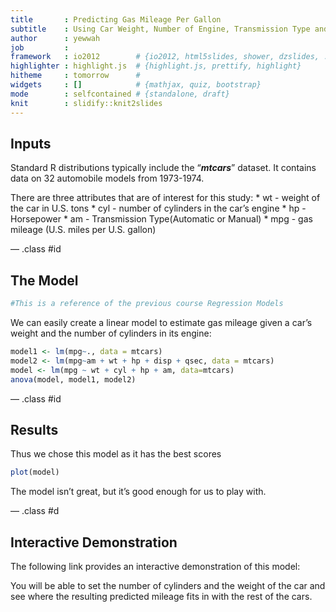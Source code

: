 ```yaml
---
title       : Predicting Gas Mileage Per Gallon
subtitle    : Using Car Weight, Number of Engine, Transmission Type and Horsepower
author      : yewwah
job         : 
framework   : io2012        # {io2012, html5slides, shower, dzslides, ...}
highlighter : highlight.js  # {highlight.js, prettify, highlight}
hitheme     : tomorrow      # 
widgets     : []            # {mathjax, quiz, bootstrap}
mode        : selfcontained # {standalone, draft}
knit        : slidify::knit2slides
---
```


## Inputs

Standard R distributions typically include the "***mtcars***" dataset. It contains data on 32 automobile models from 1973-1974.
<p>
There are three attributes that are of interest for this study:
* wt - weight of the car in U.S. tons
* cyl - number of cylinders in the car's engine
* hp - Horsepower
* am - Transmission Type(Automatic or Manual)
* mpg - gas mileage (U.S. miles per U.S. gallon)

--- .class #id 

## The Model
```r
#This is a reference of the previous course Regression Models
```
We can easily create a linear model to estimate gas mileage given
a car's weight and the number of cylinders in its engine:

```r

model1 <- lm(mpg~., data = mtcars)
model2 <- lm(mpg~am + wt + hp + disp + qsec, data = mtcars)
model <- lm(mpg ~ wt + cyl + hp + am, data=mtcars)
anova(model, model1, model2)
```

--- .class #id 

## Results

Thus we chose this model as it has the best scores
```r
plot(model)
```

The model isn't great, but it's good enough for us to play with.

--- .class #d

## Interactive Demonstration

The following link provides an interactive demonstration of this model:    
   
You will be able to set the number of cylinders and the weight of
the car and see where the resulting predicted mileage fits in with
the rest of the cars.


